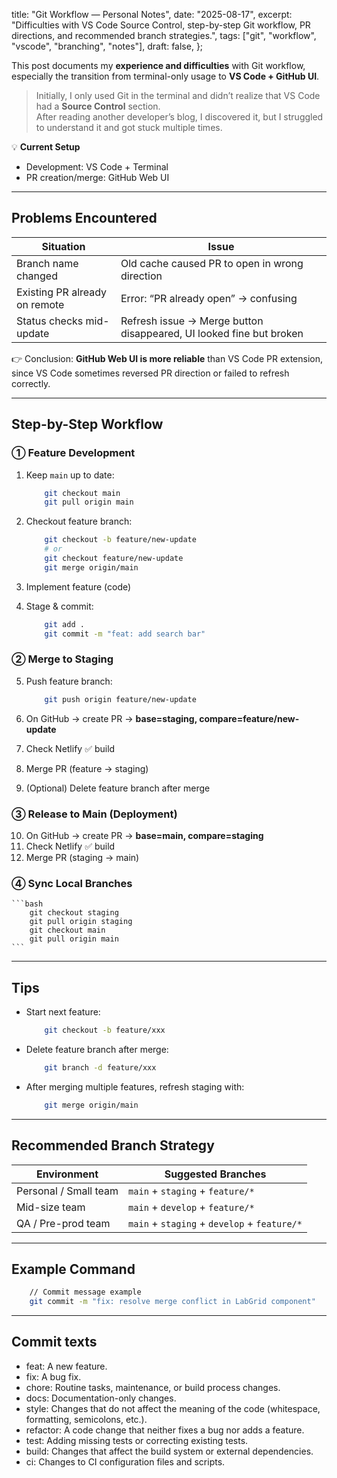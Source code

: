   title: "Git Workflow — Personal Notes",
  date: "2025-08-17",
  excerpt: "Difficulties with VS Code Source Control, step-by-step Git workflow, PR directions, and recommended branch strategies.",
  tags: ["git", "workflow", "vscode", "branching", "notes"],
  draft: false,
};

This post documents my **experience and difficulties** with Git workflow,  
especially the transition from terminal-only usage to **VS Code + GitHub UI**.

> Initially, I only used Git in the terminal and didn’t realize that VS Code had a **Source Control** section.  
> After reading another developer’s blog, I discovered it, but I struggled to understand it and got stuck multiple times.  

💡 **Current Setup**  
- Development: VS Code + Terminal  
- PR creation/merge: GitHub Web UI  

---

## Problems Encountered

<table>
  <thead>
    <tr>
      <th>Situation</th>
      <th>Issue</th>
    </tr>
  </thead>
  <tbody>
    <tr>
      <td>Branch name changed</td>
      <td>Old cache caused PR to open in wrong direction</td>
    </tr>
    <tr>
      <td>Existing PR already on remote</td>
      <td>Error: “PR already open” → confusing</td>
    </tr>
    <tr>
      <td>Status checks mid-update</td>
      <td>Refresh issue → Merge button disappeared, UI looked fine but broken</td>
    </tr>
  </tbody>
</table>

👉 Conclusion: **GitHub Web UI is more reliable** than VS Code PR extension,  
since VS Code sometimes reversed PR direction or failed to refresh correctly.

---

## Step-by-Step Workflow

### ① Feature Development

1. Keep `main` up to date:
    ```bash
        git checkout main
        git pull origin main
    ```

2. Checkout feature branch:
    ```bash
        git checkout -b feature/new-update
        # or
        git checkout feature/new-update
        git merge origin/main
    ```

3. Implement feature (code)  
4. Stage & commit:
    ```bash
        git add .
        git commit -m "feat: add search bar"
    ```

### ② Merge to Staging

5. Push feature branch:
    ```bash
        git push origin feature/new-update
    ```

6. On GitHub → create PR → **base=staging, compare=feature/new-update**  
7. Check Netlify ✅ build  
8. Merge PR (feature → staging)  
9. (Optional) Delete feature branch after merge  

### ③ Release to Main (Deployment)

10. On GitHub → create PR → **base=main, compare=staging**  
11. Check Netlify ✅ build  
12. Merge PR (staging → main)  

### ④ Sync Local Branches
    ```bash
        git checkout staging
        git pull origin staging
        git checkout main
        git pull origin main
    ```

---

## Tips

- Start next feature:  
    ```bash
        git checkout -b feature/xxx
    ```

- Delete feature branch after merge:  
    ```bash
        git branch -d feature/xxx
    ```

- After merging multiple features, refresh staging with:  
    ```bash
        git merge origin/main
    ```

---

## Recommended Branch Strategy

<table>
  <thead>
    <tr>
      <th>Environment</th>
      <th>Suggested Branches</th>
    </tr>
  </thead>
  <tbody>
    <tr>
      <td>Personal / Small team</td>
      <td><code>main</code> + <code>staging</code> + <code>feature/*</code></td>
    </tr>
    <tr>
      <td>Mid-size team</td>
      <td><code>main</code> + <code>develop</code> + <code>feature/*</code></td>
    </tr>
    <tr>
      <td>QA / Pre-prod team</td>
      <td><code>main</code> + <code>staging</code> + <code>develop</code> + <code>feature/*</code></td>
    </tr>
  </tbody>
</table>

---

## Example Command
```bash
    // Commit message example
    git commit -m "fix: resolve merge conflict in LabGrid component"
```

---

## Commit texts

- feat: A new feature.
- fix: A bug fix.
- chore: Routine tasks, maintenance, or build process changes.
- docs: Documentation-only changes.
- style: Changes that do not affect the meaning of the code (whitespace, formatting, semicolons, etc.).
- refactor: A code change that neither fixes a bug nor adds a feature.
- test: Adding missing tests or correcting existing tests.
- build: Changes that affect the build system or external dependencies.
- ci: Changes to CI configuration files and scripts.